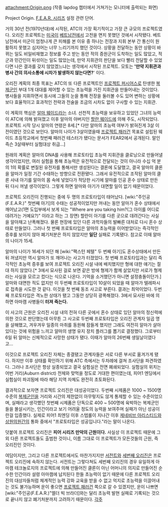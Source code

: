 attachment:Origin.png
(작중 lapdog 챕터에서 거쳐가는 모니터에 출력되는 화면)

Project Origin. [[F.E.A.R. 시리즈]] 설정 관련 단어.

거의 30년 전(1970년대)에 시작된, ATC의 가장 획기적이고 가장 큰 규모의 프로젝트였다. 오리진 프로젝트는 [[미국]]이 [[베트남전]]에서 고전을 면치 못했던 것에서 시작됐다. 베트남전에서 미군이 엄청나게 큰 피해를 본 이유 중 하나는 전장과 지휘 본부 간 통신이 원활하지 못했고 심지어는 너무 느리기까지 했던 것이다. 상황을 전달하는 동안 상황이 바뀌는 일도 비일비재했고 정보를 주고 받는 동안 적의 증원군이 도착하는 일도 많았고, 적군과 민간인이 뒤섞이는 일도 많았는데, 만약 지휘관의 판단을 보다 빨리 전달할 수 있었다면 나은 결과를 갖지 않았겠느냐는 생각에서 시작된 프로젝트. 모토는 ''''만약 지휘관과 병사 간의 의사소통에 시차가 발생하지 않는다면?'''' 이다.

오리진 계획의 최종 목표는 ATC의 또 다른 프로젝트인 [[프로젝트 퍼시어스]]로 탄생한 [[복제군인]] 부대 1개 대대를 제어할 수 있는 초능력을 가진 지휘관을 만들어내는 것이었다. 병사들을 지휘하면서 동시에 그들의 눈을 통해 전장을 둘러볼 수도 있어 변하는 상황에 보다 효율적이고 효과적인 전략과 전술을 조금의 시차도 없이 구사할 수 있는 지휘관.

이 계획의 핵심은 [[알마 웨이드]]라는 소녀. 선천적 초능력을 보유하고 있었던 그녀의 능력이 ATC에 의해 밝혀졌고 이후 알마의 아버지인 [[할란 웨이드]]에 의해 주도, 시작되었다. 프로젝트 시작 당시 알마의 연령은 8세.[* 다만 알마의 초능력 여부가 밝혀진게 3살 이전이였던 것으로 보인다. 알마의 나이가 3살이였을때 [[프로젝트 패러건]] 목표로 설립된 웨이드 초등학교에서 첫번째 패러건 테스터가 됐다는 문서가 FEAR2에서 공개된다. 말인즉슨 3살때부터 실험대상 취급...]

원래의 계획은 알마의 DNA를 사용해 프로토타입 초능력 지휘관을 클로닝으로 만들어낼 생각이었지만, 여러 실험을 통해 초능력은 유전적으로 전달되는 것이 아니라 수십 억 분의 1의 확률로 변질된 유전자를 통해서만 생성된다는 결론에 도달했고, 결국 알마의 클론을 알마가 일정 기간 수태하는 방향으로 전환됐다. 그래서 유전적으로 조작된 알마의 클론 사내 아기를 알마의 몸 속에 넣었다가 적당한 시기에 알마를 인공 혼수 상태로 만든 뒤 다시 꺼낼 생각이었다. 그렇게 하면 알마와 아기가 대면할 일이 없기 때문이었다.

프로젝트 오리진이 진행되는 중에 두 명의 프로토타입이 태어났다. [wiki:"주인공(F.E.A.R.)" 첫번째 아기]의 수태는 성공적이었지만 꺼내는 동안 알마가 혼수 상태에서 깨어났고(1편 도입부에서 보게 되는 "Where are you taking him?(그 아이를 어디로 데려가는 거예요?)" 이라고 하는 그 장면) 할란이 아기를 다른 곳으로 데려간다는 사실을 알아채고 난폭해졌다. 물론 현장에 있던 다른 과학자들의 발빠른 대처로 다시 혼수 상태로 만들었다. 그러나 첫 번째 프로토타입은 알마의 초능력을 이어받았다는 즉각적인 증후를 보이지 않아 폐기처분은 하지 않았지만 '''일단''' 실패로 기록됐다. 참고로 이때 알마의 나이가 15세. 

알마의 나이가 16세가 되던 해 [wiki:"팩스턴 페텔" 두 번째 아기]도 혼수상태에서 만든 뒤 꺼냈지만 역시 알마가 또 깨어나는 사고가 터졌었다. 첫 번째 프로토타입과는 달리 즉각적인 초능력 증후를 보여 프로젝트 오리진 시설 내에 배치했지만 형에 대한 얘기는 절대 하지 않았다.[* 3에서 묘사된 걸로 보면 같은 방에 형제가 함께 살았지만 서로가 형제라는 사실을 모르고 컸다는 식으로 나온다. 기억을 소거했던가 아니면 설정충돌이던가.] 알마와 대면한 적도 없지만 이 두번째 프로토타입이 10살이 되었을 때 알마가 텔레파시로 접촉을 시도한 것 같다. 이것을 첫 번째 동조 사고로 부른다. 결과는 최악이었다. 두번째 프로토타입은 격노한 상태가 됐고 그동안 상당히 광폭해졌다. 3에서 묘사된 바에 의하면 아마캠 사병들이 '''터져 죽는다.'''

이 사고의 근원은 오리진 시설 내의 전혀 다른 곳에서 혼수 상태로 있던 알마의 정신력에 의한 것으로 판단했는데 아무튼 그 사고로 두번째 프로토타입은 오리진 관계자 일곱 명을 살해했고, 겨우겨우 일종의 마취를 동원해 잠들게 했지만 그래도 여전히 알마가 살아 있다는 것에 위험을 느끼고 알마의 생명 유지 장치 플러그를 뽑기로 결정했다. 그로부터 6일 뒤 알마는 신체적으로 사망한 상태가 됐다. 이때가 알마의 26번째 생일날이였다고... 

이것으로 프로젝트 오리진 자체는 종결됐고 관계자들은 서로 다른 부서로 옮겨가게 됐다. 하지만 이후 상태를 확인하기 위해 ATC 측에서는 두차례에 걸쳐 조사단을 파견하였다. 그러나 조사단은 항상 실종되었고 결국 실험실은 전면 폐쇄되었다. 실험실의 위치는 어번 거리(Auburn district) 전체와 맞먹을 정도로 거대한 편이였는데, 피어1 엔딩에서 실험실이 파괴됨에 따라 해당 지역 자체도 완전히 초토화된다. 

결과적으로 보자면 프로젝트 오리진은 대성공이었다. 두번째 시제품은 1000 ~ 1500명 수준의 [[복제군인]]을 거리와 시간의 제한없이 아무렇지도 않게 통제할 수 있는 수준이었으며, 실패라고 생각헀던 첫번째 시제품은 단독으로 400 ~ 500명에 육박하는 복제군인들을 몰살시키는, 인간이라고 보기 어려울 정도의 능력을 보여주며 실패가 아닌 성공이란걸 입증했다. 실제로 피어1 최엔딩 이후 스텝롤이 지나간 이후 [[제네비브 아리스티드]]와 [[상원의원]]간의 통화 중에서 "프로토타입은 성공입니다."라는 말이 나온다. 

덧붙여 프로젝트 오리진은 '''피어 시리즈 만악의 근원이다.''' 사실상 이 프로젝트 때문에 그 외 다른 프로젝트들도 출범한 것이니, 이름 그대로 이 프로젝트가 모든것들의 근원, 즉 오리진인 것이다.

여담이지만, 그리고 다른 프로젝트에서도 마찬가지지만 [[서전트]]와 [[세번째 오리진]]은 프로젝트 오리진에 속하지 않는다. 서전트는 그렇다쳐도 세번째 오리진의 경우 유일하게 아마캠 테크놀로지의 프로젝트에 의해 만들어진 클론이 아닌 어머니의 의지로 만들어진 순수한 인간이라 설령 아마캠에 납치된다 한들 초능력이 없기 때문에 다른 프로젝트 오리진의 대상자들처럼 체계적인 능력 강화 교육을 받을 수 없고 억지로 초능력을 이끌어내는 것도 불가능하며 운이 좋으면 [[프로젝트 패러건]] 쪽으로 갈 수 있겠지만, 운이 나쁘면 [wiki:"주인공(F.E.A.R.)"엘더 빅 브라더]와는 달리 초능력 발현 실패로 기록되는 것으로 끝나지 않고 폐기처분까지 고려하기 때문이다.
[[각주]]

